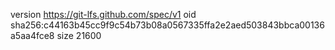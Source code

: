 version https://git-lfs.github.com/spec/v1
oid sha256:c44163b45cc9f9c54b73b08a0567335ffa2e2aed503843bbca00136a5aa4fce8
size 21600
